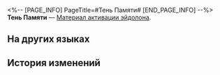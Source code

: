 <%-- [PAGE_INFO]
PageTitle=#Тень Памяти#
[END_PAGE_INFO] --%>
{{Предмет Инфобокс
|id          = 18007
|Изображение = Предмет Тень Памяти.png
|Тип         = Материал активации эйдолона
|Инвентарь   = 
|Редкость    = 5
|Эффект      = 
|Описание    = Материал для повышения уровня Эйдолона Первопроходца: Память.
|Источник1   = [[Миссии Освоения]]
|Источник2   = [[Дары прилива]]
|Источник3   = [[Так написано мною]]
}}
{{Описание|Проекция Эйдолона, возникающая, когда вы ступаете на Путь Памяти, одна из бесчисленных существующих возможностей.}}
'''Тень Памяти''' — [[Материал активации эйдолона]].

==На других языках==
{{На других языках
|en   = Shadow of Remembrance
|zhs  = 「记忆」之影
|zht  = 「記憶」之影
|ja   = 「記憶」の影
|ko   = 「기억」의 그림자
|es   = Sombra de la Reminiscencia
|fr   = Ombre du Souvenir
|ru   = Тень Памяти
|th   = Shadow of Remembrance
|vi   = Ảo Ảnh Ký Ức
|de   = Schatten des Gedenkens
|id   = Shadow of Remembrance
|pt   = Sombra da Recordação
}}

==История изменений==
{{История изменений|3.5}}